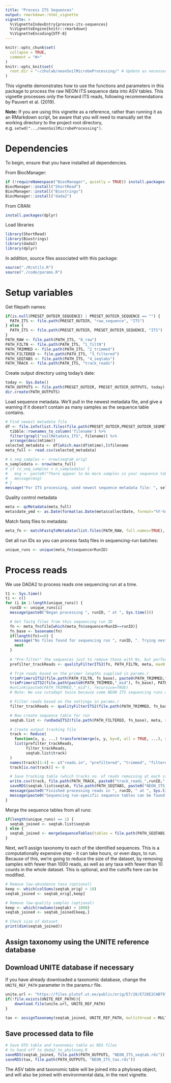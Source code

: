 ```yaml
---
title: "Process ITS Sequences"
output: rmarkdown::html_vignette
vignette: >
  %\VignetteIndexEntry{process-its-sequences}
  %\VignetteEngine{knitr::rmarkdown}
  %\VignetteEncoding{UTF-8}
---
```


```r
knitr::opts_chunk$set(
  collapse = TRUE,
  comment = "#>"
)
knitr::opts_knit$set(
  root.dir = "~/zhulab/neonSoilMicrobeProcessing/" # Update as necessary. Should refer to the absolute filepath of the project root directory (e.g. .../neonSoilMicrobeProcessing)
)
```

This vignette demonstrates how to use the functions and parameters in this package to process the raw NEON ITS sequence data into ASV tables. This vignette processes only the forward ITS reads, following recommendations by Pauvert et al. (2019).

**Note:** If you are using this vignette as a reference, rather than running it as an RMarkdown script, be aware that you will need to manually set the working directory to the project root directory, e.g. `setwd(".../neonSoilMicrobeProcessing")`.

# Dependencies

To begin, ensure that you have installed all dependencies.

From BiocManager:

```r
if (!requireNamespace("BiocManager", quietly = TRUE)) install.packages("BiocManager")
BiocManager::install("ShortRead")
BiocManager::install("Biostrings")
BiocManager::install("dada2")
```

From CRAN:
```r
install.packages(dplyr)
```

Load libraries

```r
library(ShortRead)
library(Biostrings)
library(dada2)
library(dplyr)
```

In addition, source files associated with this package:

```r
source("./R/utils.R")
source("./code/params.R")
```

# Setup variables

Get filepath names:

```r
if(is.null(PRESET_OUTDIR_SEQUENCE) | PRESET_OUTDIR_SEQUENCE == "") {
  PATH_ITS <- file.path(PRESET_OUTDIR, "raw_sequence", "ITS")
} else {
  PATH_ITS <- file.path(PRESET_OUTDIR, PRESET_OUTDIR_SEQUENCE, "ITS")
}
PATH_RAW <- file.path(PATH_ITS, "0_raw")
PATH_FILTN <- file.path(PATH_ITS, "1_filtN")
PATH_TRIMMED <- file.path(PATH_ITS, "2_trimmed")
PATH_FILTERED <- file.path(PATH_ITS, "3_filtered")
PATH_SEQTABS <- file.path(PATH_ITS, "4_seqtabs")
PATH_TRACK <- file.path(PATH_ITS, "track_reads")
```

Create output directory using today's date:
```r
today <- Sys.Date()
PATH_OUTPUTS <- file.path(PRESET_OUTDIR, PRESET_OUTDIR_OUTPUTS, today)
dir.create(PATH_OUTPUTS)
```

Load sequence metadata. We'll pull in the newest metadata file, and give a warning if it doesn't contain as many samples as the sequence table contains.

```r
# Find newest metadata file
df <- file.info(list.files(file.path(PRESET_OUTDIR,PRESET_OUTDIR_SEQMETA), full.names = T)) %>% 
  tibble::rownames_to_column('filename') %>%
  filter(grepl("soilMetadata_ITS", filename)) %>%
  arrange(desc(mtime))
selected_metadata <- df[which.max(df$mtime),]$filename
meta_full <- read.csv(selected_metadata)

# n_seq_samples <- nrow(seqtab_orig)
n_sampledata <- nrow(meta_full)
# if (n_seq_samples > n_sampledata) {
# 	msg <- paste0("There appear to be more samples in your sequence table than in your metadata table! You will need to download additional metadata for this vignette to work. See vignette #1 for metadata downloading function.")
# 	message(msg)
# }
message("For ITS processing, used newest sequence metadata file: ", selected_metadata, ". This defines the entire scope of sequence metadata that was processed. If this is not what you wanted, then modify the variable 'select_metadata` and re-run.")
```

Quality control metadata

```r
meta <- qcMetadata(meta_full)
meta$date_ymd <- as.Date(format(as.Date(meta$collectDate, format="%Y-%m-%d %H:%M:%S"), "%Y-%m-%d"))
```

Match fastq files to metadata:

```r
meta_fn <- matchFastqToMetadata(list.files(PATH_RAW, full.names=TRUE), meta)
```

Get all run IDs so you can process fastq files in sequencing-run batches:

```r
unique_runs <- unique(meta_fn$sequencerRunID)
```

# Process reads

We use DADA2 to process reads one sequencing run at a time.

```r
t1 <- Sys.time()
ti <- c()
for (i in 1:length(unique_runs)) {
  runID <- unique_runs[i]
  message(paste0("Began processing ", runID, " at ", Sys.time()))

  # Get fastq files from this sequencing run ID
  fn <- meta_fn$file[which(meta_fn$sequencerRunID==runID)]
  fn_base <- basename(fn)
  if(length(fn)==0) {
    message("No files found for sequencing run ", runID, ". Trying next sequencing run.")
    next
  }
  
  # "Pre-filter" the sequences just to remove those with Ns, but perform no other filtering
  prefilter_trackReads <- qualityFilterITS2(fn, PATH_FILTN, meta, maxN = 0)

  # Trim reads based on the primer lengths supplied in params.r
  trimPrimersITS2(file.path(PATH_FILTN, fn_base), paste0(PATH_TRIMMED,"_mid"), meta, "CTTGGTCATTTAGAGGAAGTAA", "GCTGCGTTCTTCATCGATGC")
  trimPrimersITS2(file.path(paste0(PATH_TRIMMED,"_mid"), fn_base), PATH_TRIMMED, meta, "GCTGCGTTCTTCATCGATGC", "CTTGGTCATTTAGAGGAAGTAA")
  #unlink(paste0(PATH_TRIMMED,"_mid"), recursive=TRUE)
  # Note: We use cutadapt twice because some NEON ITS sequencing runs are in mixed orientation -- that is, some R1 sequences are actually reverse-oriented, and some R2 sequences are actually forward-oriented.

  # Filter reads based on the settings in params.r
  filter_trackReads <- qualityFilterITS2(file.path(PATH_TRIMMED, fn_base), PATH_FILTERED, meta, MULTITHREAD, maxEE=MAX_EE_FWD)

  # Now create sequence table for run
  seqtab.list <- runDadaITS2(file.path(PATH_FILTERED, fn_base), meta, remove_chimeras=TRUE, multithread=MULTITHREAD, verbose=VERBOSE)

  # Create output tracking file
  track <- Reduce(
    function(x, y, ...) transform(merge(x, y, by=0, all = TRUE, ...), row.names=Row.names, Row.names=NULL),
    list(prefilter_trackReads, 
         filter_trackReads, 
         seqtab.list$track)
  )
  names(track)[1:4] <- c("reads.in", "prefiltered", "trimmed", "filtered")
  track[is.na(track)] <- 0

  # Save tracking table (which tracks no. of reads remaining at each stage) and sequence table
  write.csv(track, file.path(PATH_TRACK, paste0("track_reads_",runID,".csv")))
  saveRDS(seqtab.list$seqtab, file.path(PATH_SEQTABS, paste0("NEON_ITS_seqtab_nochim_", runID, ".rds")))
  message(paste0("Finished processing reads in ", runID, " at ", Sys.time()))
  message(paste0("Sequencing run-specific sequence tables can be found in ", PATH_SEQTABS))
}
```

Merge the sequence tables from all runs:

```r
if(length(unique_runs) == 1) {
  seqtab_joined <- seqtab.list$seqtab
} else {
  seqtab_joined <- mergeSequenceTables(tables = file.path(PATH_SEQTABS, paste0("NEON_ITS_seqtab_nochim_", unique_runs, ".rds")))
}
```

Next, we'll assign taxonomy to each of the identified sequences. This is a computationally expensive step - it can take hours, or even days, to run. Because of this, we're going to reduce the size of the dataset, by removing samples with fewer than 1000 reads, as well as any taxa with fewer than 10 counts in the whole dataset. This is optional, and the cutoffs here can be modified.

```r
# Remove low-abundance taxa (optional)
keep <- which(colSums(seqtab_orig) > 10)
seqtab_joined <- seqtab_orig[,keep]

# Remove low-quality samples (optional)
keep <- which(rowSums(seqtab) > 1000)
seqtab_joined <- seqtab_joined[keep,]

# Check size of dataset
print(dim(seqtab_joined))
```

## Assign taxonomy using the UNITE reference database

## Download UNITE database if necessary
If you have already downloaded a taxonomic database, change the `UNITE_REF_PATH` parameter in the params.r file.
```r
unite.url <- "https://files.plutof.ut.ee/public/orig/E7/28/E728E2CAB797C90A01CD271118F574B8B7D0DAEAB7E81193EB89A2AC769A0896.gz"
if(!file.exists(UNITE_REF_PATH)){
	download.file(unite.url, UNITE_REF_PATH)
}
```

```r
tax <- assignTaxonomy(seqtab_joined, UNITE_REF_PATH, multithread = MULTITHREAD, verbose = VERBOSE)
```

## Save processed data to file
```r
# Save OTU table and taxonomic table as RDS files
# to hand off to dada2_to_phyloseq.R
saveRDS(seqtab_joined, file.path(PATH_OUTPUTS, "NEON_ITS_seqtab.rds"))
saveRDS(tax, file.path(PATH_OUTPUTS, "NEON_ITS_tax.rds"))
```

The ASV table and taxonomic table will be joined into a phyloseq object, and will also be joined with environmental data, in the next vignette.
